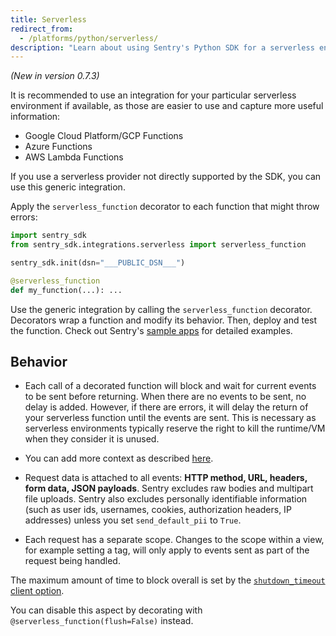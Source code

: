 ```yaml
---
title: Serverless
redirect_from:
  - /platforms/python/serverless/
description: "Learn about using Sentry's Python SDK for a serverless environment."
---
```


_(New in version 0.7.3)_

It is recommended to use an integration for your particular serverless environment if available, as those are easier to use and capture more useful information:

- <Link to="/platforms/python/guides/gcp-functions">Google Cloud Platform/GCP Functions</Link>
- <Link to="/platforms/python/guides/azure-functions">Azure Functions</Link>
- <Link to="/platforms/python/guides/aws-lambda">AWS Lambda Functions</Link>

If you use a serverless provider not directly supported by the SDK, you can use this generic integration.

Apply the `serverless_function` decorator to each function that might throw errors:

```python
import sentry_sdk
from sentry_sdk.integrations.serverless import serverless_function

sentry_sdk.init(dsn="___PUBLIC_DSN___")

@serverless_function
def my_function(...): ...
```

Use the generic integration by calling the `serverless_function` decorator.
Decorators wrap a function and modify its behavior. Then, deploy and test the
function. Check out Sentry's [sample
apps](https://github.com/getsentry/examples) for detailed examples.

## Behavior

- Each call of a decorated function will block and wait for current events to be sent before returning. When there are no events to be sent, no delay is added. However, if there are errors, it will delay the return of your serverless function until the events are sent. This is necessary as serverless environments typically reserve the right to kill the runtime/VM when they consider it is unused.
- You can add more context as described [here](enriching-events/context/).
- Request data is attached to all events: **HTTP method, URL, headers, form data, JSON payloads**. Sentry excludes raw bodies and multipart file uploads. Sentry also excludes personally identifiable information (such as user ids, usernames, cookies, authorization headers, IP addresses) unless you set `send_default_pii` to `True`.

- Each request has a separate scope. Changes to the scope within a view, for example setting a tag, will only apply to events sent as part of the request being handled.

The maximum amount of time to block overall is set by the [`shutdown_timeout` client option](configuration/options/#shutdown-timeout).

You can disable this aspect by decorating with `@serverless_function(flush=False)` instead.

